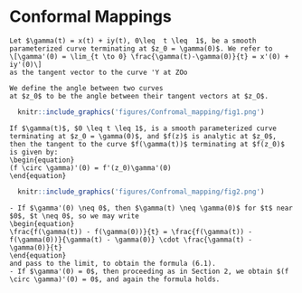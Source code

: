 # Conformal Mappings

```definition
Let $\gamma(t) = x(t) + iy(t), 0\leq  t \leq  1$, be a smooth parameterized curve terminating at $z_0 = \gamma(0)$. We refer to 
\[\gamma'(0) = \lim_{t \to 0} \frac{\gamma(t)-\gamma(0)}{t} = x'(0) + iy'(0)\]
as the tangent vector to the curve 'Y at ZOo
```

```definition
We define the angle between two curves 
at $z_0$ to be the angle between their tangent vectors at $z_O$.
```

```r
  knitr::include_graphics('figures/Confromal_mapping/fig1.png')
```

```theorem
If $\gamma(t)$, $0 \leq t \leq 1$, is a smooth parameterized curve terminating at $z_0 = \gamma(0)$, and $f(z)$ is analytic at $z_0$, then the tangent to the curve $f(\gamma(t))$ terminating at $f(z_0)$ is given by:
\begin{equation}
(f \circ \gamma)'(0) = f'(z_0)\gamma'(0)
\end{equation}
```

```r
  knitr::include_graphics('figures/Confromal_mapping/fig2.png')
```

```proof
- If $\gamma'(0) \neq 0$, then $\gamma(t) \neq \gamma(0)$ for $t$ near $0$, $t \neq 0$, so we may write 
\begin{equation}
\frac{f(\gamma(t)) - f(\gamma(0))}{t} = \frac{f(\gamma(t)) - f(\gamma(0))}{\gamma(t) - \gamma(0)} \cdot \frac{\gamma(t) - \gamma(0)}{t}
\end{equation}
and pass to the limit, to obtain the formula (6.1). 
- If $\gamma'(0) = 0$, then proceeding as in Section 2, we obtain $(f \circ \gamma)'(0) = 0$, and again the formula holds.

```